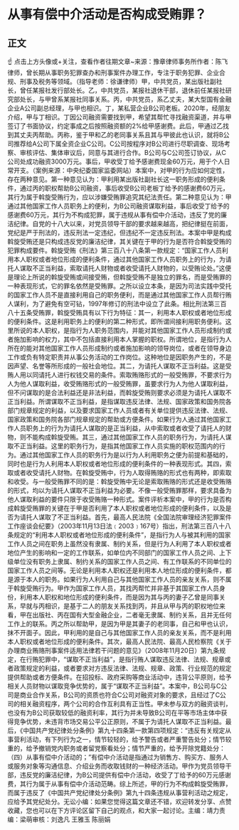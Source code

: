 # 从事有偿中介活动是否构成受贿罪？
## 正文
☝ 点击上方头像或+关注，查看作者往期文章~来源：豫章律师事务所作者：陈飞律师，曾长期从事职务犯罪查办和刑事案件办理工作，专注于职务犯罪、企业合规、刑事及税务等领域。（指导老师：徐谦律师）甲，中共党员，某出版社副社长，曾任某报社发行部处长。乙，中共党员，某报社退休干部，退休前任某报社研究部处长，与甲曾系某报社同事关系。丙，中共党员，系乙丈夫，某大型国有金融企业A公司副总经理，与甲也相识。丁，某私营企业B公司老板。2020年，经朋友介绍，甲与丁相识。丁因公司融资需要找到甲，希望其帮忙寻找融资渠道，并与甲签订了书面协议，约定事成之后按照融资额的2%给甲感谢费。此后，甲通过乙找到其丈夫丙帮助。丙称，鉴于甲和乙的老同事关系且其与甲彼此也认识，就将B公司推荐给A公司下属全资企业C公司。C公司按程序对B公司进行尽职调查、现场考察、审核评估、集体审议后，同意与其进行合作。B公司与C公司签订协议，从C公司处成功融资3000万元。事后，甲收受丁给予感谢费现金60万元，用于个人日常开支。（案例来源：中央纪委国家监委网站）本案中，对甲的行为应如何定性，存在两种意见。第一种意见认为：甲利用某出版社副社长这一职务形成的便利条件，通过丙的职权帮助B公司融资，事后收受B公司老板丁给予的感谢费60万元，其行为属于斡旋受贿行为，应以涉嫌受贿罪追究其纪法责任。第二种意见认为：甲通过其他国家工作人员职务上的便利，为B公司融资谋取利益，事后收受丁给予的感谢费60万元，其行为不构成犯罪，属于违规从事有偿中介活动，违反了党的廉洁纪律。自党的十八大以来，对党员领导干部的要求越来越高，把纪律挺在前面，党纪是严于刑法的，违反刑法一定违纪，但违纪不一定违反刑法。本案中甲是构成斡旋受贿还是只构成违反党的廉洁纪律，其关键在于甲的行为是否符合斡旋受贿的犯罪构成要件。斡旋受贿《刑法》第三百八十八条第一款规定：“国家工作人员利用本人职权或者地位形成的便利条件，通过其他国家工作人员职务上的行为，为请托人谋取不正当利益，索取请托人财物或者收受请托人财物的，以受贿论处。”这便是理论上所说的斡旋受贿或间接受贿，但斡旋受贿不是独立的罪名，而是受贿罪的一种表现形式，它的罪名依然是受贿罪。‍‍之所以设立本条，是因为司法实践中受托的国家工作人员不是直接利用自己的职务便利，而是通过其他国家工作人员帮行贿人谋利，为了避免有空可钻，1997年修订的刑法中设立了此条。相比刑法第三百八十五条受贿罪，斡旋受贿具有以下行为特征：其一，利用本人职权或者地位形成的便利条件。这是利用职务上的便利的第二种形式，即所谓间接利用职务便利。这里所说的本人职权，是指行为人职务范围内，并能对其他国家工作人员形成制约或者施加影响的权力，其中不包括直接利用本人掌握的职权。所谓地位，是指行为人所在的能对其他国家工作人员形成制约或者施加影响的领导岗位，或者在领导身边工作或负有特定职责并从事公务活动的工作岗位。这种地位是因职务产生的，不是因声望、名誉等所形成的一般社会地位。其二，为请托人谋取不正当利益。这是受贿人用以同请托人进行权钱交易的条件。索取贿赂形式的一般受贿罪，不要求行为人为他人谋取利益，收受贿赂形式的一般受贿罪，虽要求行为人为他人谋取利益，但不问谋取的是合法利益还是非法利益，而斡旋受贿则要求必须是为请托人谋取不正当利益。所谓谋取不正当利益，是指谋取违反法律、法规、国家政策和国务院各部门规章规定的利益，以及要求国家工作人员或者有关单位提供违反法律、法规、国家政策和国务院各部门规章规定的帮助或方便条件。如果行为人通过其他国家工作人员职务上的行为为请托人谋取的是正当利益，从中索取或者收受了请托人的财物，则不能构成斡旋受贿。其三，通过其他国家工作人员的职务行为，为请托人谋取不正当利益。这里的职务行为，是指其他国家工作人员实施的职权范围内的行为。通过其他国家工作人员的职务行为是以行为人利用职务之便为前提和基础的，同时也是行为人利用本人职权或者地位形成的便利条件的一种表现形式。其四，索取或者收受请托人财物。在斡旋受贿中，行为人取得贿赂的形式也有两种，即索取和收受。与一般受贿罪不同的是：斡旋受贿中无论是索取贿赂的形式还是收受贿赂的形式，均以为请托人谋取不正当利益为必要。不像一般受贿罪那样，要求具备为他人谋取利益的要件只限于收受贿赂一种形式。案件评析本案中，甲的行为是否构成斡旋受贿罪的关键在于甲是否利用了本人职权或者地位形成的便利条件，以及是否为请托人谋取了不正当利益。首先，最高人民法院《全国法院审理经济犯罪案件工作座谈会纪要》（2003年11月13日法﹝2003﹞167号）指出，刑法第三百八十八条规定的“利用本人职权或者地位形成的便利条件”，是指行为人与被其利用的国家工作人员之间在职务上虽然没有隶属、制约关系，但是行为人利用了本人职权或者地位产生的影响和一定的工作联系，如单位内不同部门的国家工作人员之间、上下级单位没有职务上隶属、制约关系的国家工作人员之间、有工作联系的不同单位的国家工作人员之间等。无论是利用本人职权还是利用本人地位形成的便利条件，都是源于本人的职务。如果行为人利用自己与其他国家工作人员的亲友关系，则不属于斡旋受贿行为。甲作为国家工作人员，其找丙帮忙并非基于其国家工作人员身份，利用本人职权和地位形成的便利条件，而是因为其与丙的妻子乙曾是同事关系，早就与丙相识，是基于二人的朋友关系找到丙，并且从甲与丙的职权地位来看，甲在出版社、丙在国有大型金融企业，二者毫无隶属、制约关系，且并无任何工作上的联系。丙之所以帮助甲，是因为甲是其妻子的老同事，自己和甲也认识，抹不开面子。因此，甲利用的是自己与其他国家工作人员的亲友关系，而不是利用本人职权或者地位形成的便利条件。其次，最高人民法院、最高人民检察院《关于办理商业贿赂刑事案件适用法律若干问题的意见》（2008年11月20日）第九条规定，在行贿犯罪中，“谋取不正当利益”，是指行贿人谋取违反法律、法规、规章或者政策规定的利益，或者要求对方违反法律、法规、规章、政策、行业规范的规定提供帮助或者方便条件。在招投标、政府采购等商业活动中，违背公平原则，给予相关人员财物以谋取竞争优势的，属于“谋取不正当利益”。本案中，B公司与C公司是商业合作关系，B公司的资质也符合C公司对融资对象的要求，且经过了C公司的相关融资程序，两个公司的合作互利具有正当性。甲未参与双方的融资谈判，也没有为B公司获取较低的融资利率，其行为并未导致B公司在平等市场主体中获得竞争优势，未违背市场交易公平公正原则，不属于为请托人谋取不正当利益。最后，《中国共产党纪律处分条例》第九十四条第一款第四项规定：“违反有关规定从事营利活动，有下列行为之一，情节较轻的，给予警告或者严重警告处分；情节较重的，给予撤销党内职务或者留党察看处分；情节严重的，给予开除党籍处分：（四）从事有偿中介活动的；”有偿中介活动是指通过为销售方、购买方、服务人或服务对象等沟通信息、介绍业务而收取钱财的一种经济活动。甲作为党员领导干部，违反党的廉洁纪律，为B公司提供有偿中介活动，收受了丁给予的60万元感谢费，其行为属于从事有偿中介活动范畴。综上所述，甲的行为不构成斡旋受贿罪，而属于违反了《中国共产党纪律处分条例》第九十四条违规从事营利活动之规定，应给予其党纪处分。无讼小编：如果您觉得这篇文章还不错，欢迎转发分享、点赞收藏，您也可以在下方评论区留下自己的观点，和大家一起讨论。主编：靖力责编：梁萌审核：刘逸凡 王雅玉 陈丽娟